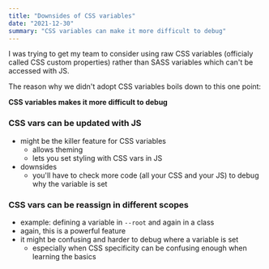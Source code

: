 ```yaml
---
title: "Downsides of CSS variables"
date: "2021-12-30"
summary: "CSS variables can make it more difficult to debug"
---
```


I was trying to get my team to consider using raw CSS variables (officialy called CSS custom properties) rather than SASS variables which can't be accessed with JS.

The reason why we didn't adopt CSS variables boils down to this one point:

**CSS variables makes it more difficult to debug**

### CSS vars can be updated with JS

- might be the killer feature for CSS variables
  - allows theming
  - lets you set styling with CSS vars in JS
- downsides
  - you'll have to check more code (all your CSS and your JS) to debug why the variable is set

### CSS vars can be reassign in different scopes

- example: defining a variable in `--root` and again in a class
- again, this is a powerful feature
- it might be confusing and harder to debug where a variable is set
  - especially when CSS specificity can be confusing enough when learning the basics
